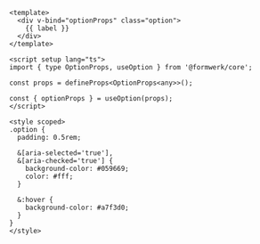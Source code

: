 ```vue
<template>
  <div v-bind="optionProps" class="option">
    {{ label }}
  </div>
</template>

<script setup lang="ts">
import { type OptionProps, useOption } from '@formwerk/core';

const props = defineProps<OptionProps<any>>();

const { optionProps } = useOption(props);
</script>

<style scoped>
.option {
  padding: 0.5rem;

  &[aria-selected='true'],
  &[aria-checked='true'] {
    background-color: #059669;
    color: #fff;
  }

  &:hover {
    background-color: #a7f3d0;
  }
}
</style>
```
